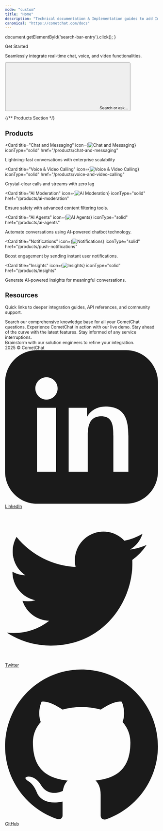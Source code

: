 ```yaml
---
mode: "custom"
title: "Home"
description: "Technical documentation & Implementation guides to add In-app Messaging & Voice & Video Calling to your apps and websites in minutes."
canonical: "https://cometchat.com/docs"
---
```


  document.getElementById('search-bar-entry').click();
}

<div className="relative w-full flex items-center justify-center" style={{ height: '20rem', overflow: 'hidden'}}>


<div className="absolute inset-0 bg-primary dark:bg-primary-light" style={{opacity: 0.05 }}></div>
  <div style={{ position: 'absolute', textAlign: 'center', padding: '0 1rem' }}>
    <div
      className="text-gray-900 dark:text-white"
      style={{
       fontWeight: '800',
       fontSize: '2.5rem',
       margin: '0',      
      }}
    >
      Get Started
    </div>
    <p className="mt-4 text-gray-900 dark:text-white" style={{ fontSize: '1rem', fontWeight: '600' , maxWidth: '40rem'}}>Seamlessly integrate real-time chat, voice, and video functionalities.  </p>
    <div className="flex items-center justify-center" style={{ maxWidth: '800px', margin: '0 auto' }}>
    <button
      type="button"
      className="hidden w-full lg:flex items-center text-sm leading-6 py-4 pl-4 pr-4 text-gray-500 rounded-full"
      id="home-search-entry"
      style={{
        marginTop: '2rem',
        maxWidth: '40rem',
        background: '#FFF',
        boxShadow: '0px 1px 4px 0px rgba(8, 9, 10, 0.25), 0px 0px 0px 4px rgba(255, 255, 255, 0.20)',
        cursor: 'pointer',
        textAlign: 'left',
      }}
      onClick={openSearch}
    >
      <svg
        className="h-4 w-4 ml-1.5 flex-none bg-primary hover:bg-gray-600 dark:bg-primary-dark dark:hover:bg-white/70"
        style={{
        marginRight: '0.5rem',
         maskImage:
           'url("https://mintlify.b-cdn.net/v6.5.1/solid/magnifying-glass.svg")',
         maskRepeat: 'no-repeat',
         maskPosition: 'center center',
        }}
      />
      Search or ask...
    </button>
    </div>
  </div>  
</div>

<div
  style={{marginTop: '2rem', marginBottom: '2rem', maxWidth: '70rem', marginLeft: 'auto',
  marginRight: 'auto', paddingLeft: '1.25rem',
  paddingRight: '1.25rem' }}
>
</div>

{/** Products Section */}

<div
  style={{marginTop: '2rem', marginBottom: '2rem', maxWidth: '70rem', marginLeft: 'auto',
  marginRight: 'auto', paddingLeft: '1.25rem',
  paddingRight: '1.25rem' }}
>

<div className="flex flex-col w-full " style={{ marginTop: '2rem', marginBottom: '0.5rem' }}>

  <h2
    className="text-gray-700 dark:text-white"
    style={{
      fontSize: '2rem',
      fontWeight: '500',
    }}
  >
  Products
  </h2>

<CardGroup cols={3}>

<Card
  title="Chat and Messaging"
  icon={<img src="images/products/chat.svg" alt="Chat and Messaging" />}
  iconType="solid" 
  href="/products/chat-and-messaging" 
  >
  Lightning-fast conversations with enterprise scalability
</Card>

<Card
  title="Voice & Video Calling"
  icon={<img src="images/products/calls.svg" alt="Voice & Video Calling" />}
  iconType="solid" 
  href="/products/voice-and-video-calling" 
  >
  Crystal-clear calls and streams with zero lag
</Card>

<Card
  title="AI Moderation"
  icon={<img src="images/products/ai-moderation.svg" alt="AI Moderation" />}
  iconType="solid" 
  href="/products/ai-moderation" 
  >
  Ensure safety with advanced content filtering tools.
</Card>

<Card
  title="AI Agents"
  icon={<img src="images/products/ai-agents.svg" alt="AI Agents" />}
  iconType="solid" 
  href="/products/ai-agents" 
  >
  Automate conversations using AI-powered chatbot technology.
</Card>

<Card
  title="Notifications"
  icon={<img src="images/products/notifications.svg" alt="Notifications" />}
  iconType="solid" 
  href="/products/push-notifications" 
  >
  Boost engagement by sending instant user notifications.
</Card>

<Card
  title="Insights"
  icon={<img src="images/products/insights.svg" alt="Insights" />}
  iconType="solid" 
  href="/products/insights" 
  >
  Generate AI-powered insights for meaningful conversations.
</Card>

</CardGroup>

</div>


<div className="flex flex-col w-full " style={{ marginTop: '2rem', marginBottom: '0.5rem' }}>

  <h2
    className="text-gray-700 dark:text-white"
    style={{
      fontSize: '2rem',
      fontWeight: '500',
    }}
  >
  Resources
  </h2>

  <p
    className="text-gray-600 dark:text-gray-300"
    style={{
      fontSize: '1.05rem',
      marginBottom: '1rem'
    }}
  >
  Quick links to deeper integration guides, API references, and community support.
</p>

<CardGroup cols={4}>
  <Card
    title="Help Center"
    icon="phone"
    href="https://help.cometchat.com/"
    cta="Learn more"
  >
    Search our comprehensive knowledge base for all your CometChat questions.
  </Card>
  <Card
    title="Interactive Demo"
    icon="bolt-lightning"
    href="https://www.cometchat.com/interactive-demo"
    cta="Learn more"
  >
    Experience CometChat in action with our live demo.
  </Card>
  <Card
    title="Product Updates"
    icon="newspaper"
    href="https://updates.cometchat.com/"
    cta="Learn more"
  >
    Stay ahead of the curve with the latest features.
  </Card>
  <Card
    title="Status Page"
    icon="signal"
    href="https://status.cometchat.com/"
    cta="Learn more"
  >
    Stay informed of any service interruptions.
  </Card>
</CardGroup>

</div>

<CardGroup cols={1}>
  <Card
    title="Solutions Office Hours"
    icon="briefcase"
    href="https://www.cometchat.com/office-hours"
    cta="Book your slot"
  >
    Brainstorm with our solution engineers to refine your integration.
  </Card>
</CardGroup>
 
</div>

<div className="flex flex-col w-full " style={{ marginTop: '1rem', background: 'black' }}>

<div className="bg-black text-gray-400 py-6 px-8 flex flex-col md:flex-row justify-between items-center rounded-t-xl">
  <div className="mb-4 md:mb-0">
    2025 © CometChat
  </div>
  <div className="flex space-x-6 items-center">
    <a href="https://www.linkedin.com/company/cometchat" target="_blank" className="flex items-center space-x-1 hover:text-white">
      <svg xmlns="http://www.w3.org/2000/svg" className="h-5 w-5" fill="currentColor" viewBox="0 0 24 24">
        <path d="M19 0h-14c-2.761 0-5 2.239-5 5v14c0 2.762 2.239 5 5 5h14c2.762 0 5-2.238 5-5v-14c0-2.761-2.238-5-5-5zm-11 19h-3v-10h3v10zm-1.5-11.268c-.966 0-1.75-.784-1.75-1.75s.784-1.75 1.75-1.75 1.75.784 1.75 1.75-.784 1.75-1.75 1.75zm13.5 11.268h-3v-5.604c0-1.337-.026-3.059-1.865-3.059-1.865 0-2.15 1.455-2.15 2.96v5.703h-3v-10h2.881v1.367h.041c.402-.76 1.384-1.561 2.847-1.561 3.044 0 3.606 2.003 3.606 4.609v5.585z"/>
      </svg>
      <span>LinkedIn</span>
    </a>
    <a href="https://x.com/cometchat" target="_blank" className="flex items-center space-x-1 hover:text-white">
      <svg xmlns="http://www.w3.org/2000/svg" className="h-5 w-5" fill="currentColor" viewBox="0 0 24 24">
        <path d="M22.162 5.656c-.793.352-1.645.589-2.54.696a4.468 4.468 0 0 0 1.958-2.46 9.043 9.043 0 0 1-2.845 1.088 4.496 4.496 0 0 0-7.664 4.1 12.758 12.758 0 0 1-9.272-4.7 4.493 4.493 0 0 0 1.393 6.002 4.46 4.46 0 0 1-2.035-.562v.057a4.497 4.497 0 0 0 3.606 4.41 4.503 4.503 0 0 1-2.029.077 4.502 4.502 0 0 0 4.198 3.12 9.01 9.01 0 0 1-5.575 1.922c-.362 0-.721-.021-1.077-.063a12.73 12.73 0 0 0 6.901 2.021c8.282 0 12.808-6.86 12.808-12.808 0-.195-.005-.388-.014-.58a9.152 9.152 0 0 0 2.25-2.336z"/>
      </svg>
      <span>Twitter</span>
    </a>
    <a href="https://github.com/cometchat" target="_blank" className="flex items-center space-x-1 hover:text-white">
      <svg xmlns="http://www.w3.org/2000/svg" className="h-5 w-5" fill="currentColor" viewBox="0 0 24 24">
        <path d="M12 .297c-6.63 0-12 5.373-12 12 0 5.303 3.438 9.8 8.205 11.387.6.113.82-.258.82-.577v-2.17c-3.338.726-4.033-1.416-4.033-1.416-.546-1.387-1.333-1.756-1.333-1.756-1.089-.744.084-.729.084-.729 1.205.084 1.84 1.236 1.84 1.236 1.07 1.835 2.807 1.305 3.495.997.108-.775.418-1.305.76-1.605-2.665-.3-5.467-1.332-5.467-5.932 0-1.31.467-2.382 1.235-3.222-.123-.303-.535-1.523.117-3.176 0 0 1.008-.322 3.3 1.23a11.5 11.5 0 0 1 3.003-.404 11.5 11.5 0 0 1 3.003.404c2.292-1.552 3.298-1.23 3.298-1.23.653 1.653.241 2.873.118 3.176.77.84 1.233 1.912 1.233 3.222 0 4.61-2.807 5.628-5.48 5.922.429.369.813 1.096.813 2.211v3.281c0 .319.218.694.825.576C20.565 22.092 24 17.592 24 12.297c0-6.627-5.373-12-12-12"/>
      </svg>
      <span>GitHub</span>
    </a>
  </div>
</div>

</div>